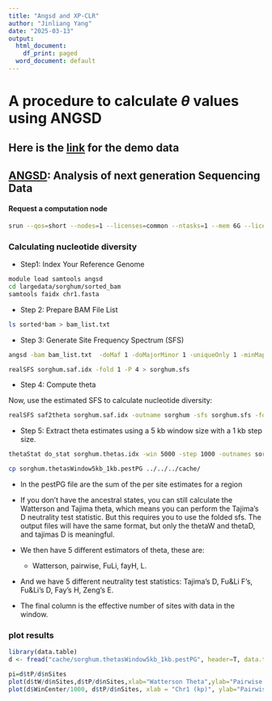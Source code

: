 ```yaml
---
title: "Angsd and XP-CLR"
author: "Jinliang Yang"
date: "2025-03-13"
output:
  html_document:
    df_print: paged
  word_document: default
---
```



# A procedure to calculate $\theta$ values using ANGSD


## Here is the [**link**](https://app.globus.org/file-manager?origin_id=02e69d09-39f8-44f8-be56-ef476410cc89&origin_path=%2F) for the demo data


## [**ANGSD**](https://www.popgen.dk/angsd/index.php/ANGSD): Analysis of next generation Sequencing Data

#### Request a computation node

```bash
srun --qos=short --nodes=1 --licenses=common --ntasks=1 --mem 6G --licenses=common --time 2:00:00 --pty bash
```

### Calculating nucleotide diversity

- Step1: Index Your Reference Genome

```bash
module load samtools angsd
cd largedata/sorghum/sorted_bam
samtools faidx chr1.fasta
```

- Step 2: Prepare BAM File List

```bash
ls sorted*bam > bam_list.txt
```

- Step 3: Generate Site Frequency Spectrum (SFS)

```bash
angsd -bam bam_list.txt  -doMaf 1 -doMajorMinor 1 -uniqueOnly 1 -minMapQ 30 -minQ 20 -minInd 6 -doSaf 1 -anc chr1.fasta -GL 2 -out sorghum -P 4

realSFS sorghum.saf.idx -fold 1 -P 4 > sorghum.sfs
```

- Step 4: Compute theta

Now, use the estimated SFS to calculate nucleotide diversity:
```bash
realSFS saf2theta sorghum.saf.idx -outname sorghum -sfs sorghum.sfs -fold 1 -P 4
```

- Step 5: Extract theta estimates using a 5 kb window size with a 1 kb step size.

```bash
thetaStat do_stat sorghum.thetas.idx -win 5000 -step 1000 -outnames sorghum.thetasWindow5kb_1kb

cp sorghum.thetasWindow5kb_1kb.pestPG ../../../cache/
```

- In the pestPG file are the sum of the per site estimates for a region
- If you don't have the ancestral states, you can still calculate the Watterson and Tajima theta, which means you can perform the Tajima's D neutrality test statistic. But this requires you to use the folded sfs. The output files will have the same format, but only the thetaW and thetaD, and tajimas D is meaningful.

- We then have 5 different estimators of theta, these are: 
  - Watterson, pairwise, FuLi, fayH, L. 
  
- And we have 5 different neutrality test statistics: Tajima's D, Fu&Li F's, Fu&Li's D, Fay's H, Zeng's E. 

- The final column is the effective number of sites with data in the window.

### plot results

```r
library(data.table)
d <- fread("cache/sorghum.thetasWindow5kb_1kb.pestPG", header=T, data.table=F)

pi=d$tP/d$nSites
plot(d$tW/d$nSites,d$tP/d$nSites,xlab="Watterson Theta",ylab="Pairwise Theta",pch=16,col=adjustcolor("blue",alpha.f = 0.5))
plot(d$WinCenter/1000, d$tP/d$nSites, xlab = "Chr1 (kp)", ylab="Pairwise Theta")
```


